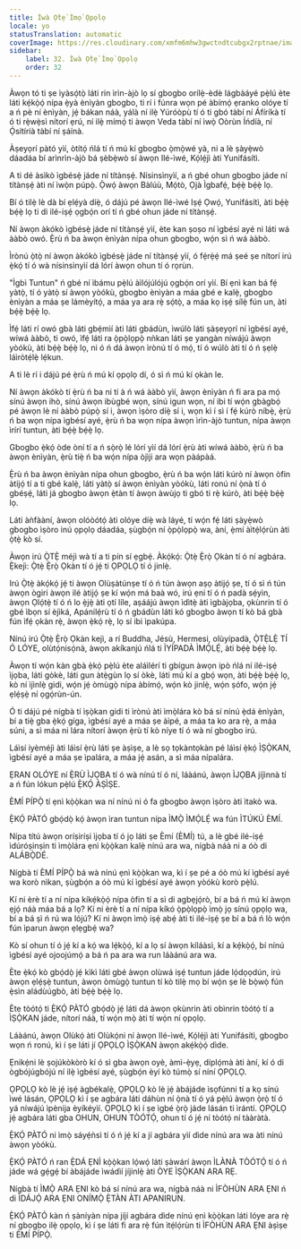 ```yaml
---
title: Ìwà Ọ̀tẹ̀ Ìmọ̀ Ọpọlọ
locale: yo
statusTranslation: automatic
coverImage: https://res.cloudinary.com/xmfm6mhw3gwctndtcubgx2rptnae/image/upload/v1740337243/small_cover_educacion_fundamental_a051170f1c.webp
sidebar:
    label: 32. Ìwà Ọ̀tẹ̀ Ìmọ̀ Ọpọlọ
    order: 32
---
```

Àwọn tó ti ṣe ìyàsọ́tọ̀ láti rin ìrìn-àjò lọ sí gbogbo orílẹ̀-èdè lágbàáyé pẹ̀lú ète láti kẹ́kọ̀ọ́ nípa ẹ̀yà ènìyàn gbogbo, ti rí i fúnra wọn pé àbímọ́ ẹranko olóye tí a ń pè ní ènìyàn, jẹ́ bákan náà, yálà ní ilẹ̀ Yúróòpù tí ó ti gbó tàbí ní Áfíríkà tí ó ti rẹ̀wẹ̀sì nítorí ẹrú, ní ilẹ̀ mímọ́ ti àwọn Veda tàbí ní ìwọ̀ Oòrùn Íńdíà, ní Ọ́sítíríà tàbí ní ṣáínà.

Àṣeyọrí pàtó yìí, òtítọ́ ńlá tí ń mú kí gbogbo ọ̀mọ̀wé yà, ni a lè ṣàyẹ̀wò dáadáa bí arìnrìn-àjò bá ṣèbẹ̀wò sí àwọn Ilé-ìwé, Kọ́lẹ́jì àti Yunifásítì.

A ti dé àsìkò ìgbésẹ̀ jáde ní títànṣẹ́. Nísinsìnyìí, a ń gbé ohun gbogbo jáde ní títànṣẹ́ àti ní ìwọ̀n púpọ̀. Ọ̀wọ́ àwọn Bàlúù, Mọ́tò, Ọjà Ìgbafẹ́, bẹ́ẹ̀ bẹ́ẹ̀ lọ.

Bí ó tilẹ̀ lè dà bí ẹlẹ́yà díẹ̀, ó dájú pé àwọn Ilé-ìwé Iṣẹ́ Ọwọ́, Yunifásítì, àti bẹ́ẹ̀ bẹ́ẹ̀ lọ ti di ilé-iṣẹ́ ọgbọ́n orí tí ń gbé ohun jáde ní títànṣẹ́.

Ní àwọn àkókò ìgbésẹ̀ jáde ní títànṣẹ́ yìí, ète kan ṣoṣo ní ìgbésí ayé ni láti wá ààbò owó. Ẹ̀rù ń ba àwọn ènìyàn nípa ohun gbogbo, wọ́n sì ń wá ààbò.

Ìrònú ọ̀tọ̀ ní àwọn àkókò ìgbésẹ̀ jáde ní títànṣẹ́ yìí, ó fẹ́rẹ̀ẹ́ má ṣeé ṣe nítorí irú ẹ̀kọ́ tí ó wà nísinsìnyìí dá lórí àwọn ohun tí ó rọrùn.

"Ìgbì Tuntun" ń gbé ní ìbámu pẹ̀lú àìlójúlójú ọgbọ́n orí yìí. Bí ẹnì kan bá fẹ́ yàtọ̀, tí ó yàtọ̀ sí àwọn yòókù, gbogbo ènìyàn a máa gbé e kalẹ̀, gbogbo ènìyàn a máa ṣe lámèyítọ́, a máa ya ara rẹ̀ sọ́tọ̀, a máa kọ iṣẹ́ sílẹ̀ fún un, àti bẹ́ẹ̀ bẹ́ẹ̀ lọ.

Ìfẹ́ láti rí owó gbà láti gbẹ́mìí àti láti gbádùn, ìwúlò láti ṣàṣeyọrí ní ìgbésí ayé, wíwá ààbò, ti owó, ìfẹ́ láti ra ọ̀pọ̀lọpọ̀ nǹkan láti ṣe yangàn níwájú àwọn yòókù, àti bẹ́ẹ̀ bẹ́ẹ̀ lọ, ni ó ń dá àwọn ìrònú tí ó mọ́, tí ó wúlò àti tí ó ń ṣẹlẹ̀ láìròtẹ́lẹ̀ lẹ́kun.

A ti lè rí i dájú pé ẹ̀rù ń mú kí ọpọlọ dí, ó sì ń mú kí ọkàn le.

Ní àwọn àkókò tí ẹ̀rù ń ba ni tí à ń wá ààbò yìí, àwọn ènìyàn ń fi ara pa mọ́ sínú àwọn ihò, sínú àwọn ibùgbé wọn, sínú igun wọn, ní ibi tí wọ́n gbàgbọ́ pé àwọn lè ní ààbò púpọ̀ sí i, àwọn ìṣòro díẹ̀ sí i, wọn kì í sì í fẹ́ kúrò níbẹ̀, ẹ̀rù ń ba wọn nípa ìgbésí ayé, ẹ̀rù ń ba wọn nípa àwọn ìrìn-àjò tuntun, nípa àwọn ìrírí tuntun, àti bẹ́ẹ̀ bẹ́ẹ̀ lọ.

Gbogbo ẹ̀kọ́ òde òní tí a ń sọ̀rọ̀ lé lórí yìí dá lórí ẹ̀rù àti wíwá ààbò, ẹ̀rù ń ba àwọn ènìyàn, ẹ̀rù tiẹ̀ ń ba wọ́n nípa òjìji ara wọn pàápàá.

Ẹ̀rù ń ba àwọn ènìyàn nípa ohun gbogbo, ẹ̀rù ń ba wọ́n láti kúrò ní àwọn òfin àtijọ́ tí a ti gbé kalẹ̀, láti yàtọ̀ sí àwọn ènìyàn yòókù, láti ronú ní ọ̀nà tí ó gbéṣẹ́, láti já gbogbo àwọn ẹ̀tàn tí àwọn àwùjọ ti gbó ti rẹ̀ kúrò, àti bẹ́ẹ̀ bẹ́ẹ̀ lọ.

Láti àǹfààní, àwọn olóòótọ́ àti olóye díẹ̀ wà láyé, tí wọ́n fẹ́ láti ṣàyẹ̀wò gbogbo ìṣòro inú ọpọlọ dáadáa, ṣùgbọ́n ní ọ̀pọ̀lọpọ̀ wa, àní, ẹ̀mí àìtẹ́lọ́rùn àti ọ̀tẹ̀ kò sí.

Àwọn irú Ọ̀TẸ̀ méjì wà tí a ti pín sí ẹgbẹ́. Àkọ́kọ́: Ọ̀tẹ̀ Ẹ̀rọ̀ Ọkàn tí ó ní agbára. Ẹ̀kejì: Ọ̀tẹ̀ Ẹ̀rọ̀ Ọkàn tí ó jẹ́ ti ỌPỌLỌ tí ó jinlẹ̀.

Irú Ọ̀tẹ̀ àkọ́kọ́ jẹ́ ti àwọn Olùṣàtúnṣe tí ó ń tún àwọn aṣọ àtijọ́ ṣe, tí ó sì ń tún àwọn ògiri àwọn ilé àtijọ́ ṣe kí wọ́n má baà wó, irú ẹni tí ó ń padà sẹ́yìn, àwọn Ọlọ́tẹ̀ tí ó ń lo ẹ̀jẹ̀ àti ọtí líle, aṣáájú àwọn ìdìtẹ̀ àti ìgbàjọba, ọkùnrin tí ó gbé ìbọn sí èjìká, Apánilẹ́rù tí ó ń gbádùn láti kó gbogbo àwọn tí kò bá gbà fún ìfẹ́ ọkàn rẹ̀, àwọn ẹ̀kọ́ rẹ̀, lọ sí ibi ìpakúpa.

Nínú irú Ọ̀tẹ̀ Ẹ̀rọ̀ Ọkàn kejì, a rí Buddha, Jésù, Hermesi, olùyípadà, Ọ̀TẸ̀LẸ̀ TÍ Ó LÓYE, olùtọ́nisọ́nà, àwọn akíkanjú ńlá ti ÌYÍPADÀ ÌMỌ́LẸ́, àti bẹ́ẹ̀ bẹ́ẹ̀ lọ.

Àwọn tí wọ́n kàn gbà ẹ̀kọ́ pẹ̀lú ète aláìlérí ti gbígun àwọn ipò ńlá ní ilé-iṣẹ́ ìjọba, láti gòkè, láti gun àtẹ̀gùn lọ sí òkè, láti mú kí a gbọ́ wọn, àti bẹ́ẹ̀ bẹ́ẹ̀ lọ, kò ní ìjìnlẹ̀ gidi, wọ́n jẹ́ òmùgọ̀ nípa àbímọ́, wọ́n kò jinlẹ̀, wọ́n ṣófo, wọ́n jẹ́ ẹlẹ́ṣẹ̀ ní ọgọ́rùn-ún.

Ó ti dájú pé nígbà tí ìṣọ̀kan gidi ti ìrònú àti ìmọ̀lára kò bá sí nínú ẹ̀dá ènìyàn, bí a tiẹ̀ gba ẹ̀kọ́ gíga, ìgbésí ayé a máa ṣe àìpé, a máa ta ko ara rẹ̀, a máa súni, a sì máa ni lára nítorí àwọn ẹ̀rù tí kò níye tí ó wà ní gbogbo irú.

Láìsí iyèméjì àti láìsí ẹ̀rù láti ṣe àṣìṣe, a lè sọ tọkàntọkàn pé láìsí ẹ̀kọ́ ÌṢỌ̀KAN, ìgbésí ayé a máa ṣe ìpalára, a máa jẹ́ asán, a sì máa nípalára.

ẸRAN OLÓYE ní Ẹ̀RÙ ÌJỌBA tí ó wà nínú tí ó ní, láàánú, àwọn ÌJỌBA jíjìnnà tí a ń fún lókun pẹ̀lú Ẹ̀KỌ́ ÀṢÌṢE.

ÈMÍ PÍPỌ̀ tí ẹnì kọ̀ọ̀kan wa ní nínú ni ó fa gbogbo àwọn ìṣòro àti ìtakò wa.

Ẹ̀KỌ́ PÀTÓ gbọ́dọ̀ kọ́ àwọn ìran tuntun nípa ÌMỌ̀ ÌMỌ́LẸ́ wa fún ÌTÚKÚ ÈMÍ.

Nípa títú àwọn oríṣiríṣi ìjọba tí ó jọ láti ṣe Èmí (ÈMÍ) tú, a lè gbé ilé-iṣẹ́ ìdúróṣinṣin ti ìmọ̀lára ẹnì kọ̀ọ̀kan kalẹ̀ nínú ara wa, nígbà náà ni a óò di ALÁBỌ̀DÉ.

Nígbà tí ÈMÍ PÍPỌ̀ bá wà nínú ẹnì kọ̀ọ̀kan wa, kì í ṣe pé a óò mú kí ìgbésí ayé wa korò nìkan, ṣùgbọ́n a óò mú kí ìgbésí ayé àwọn yòókù korò pẹ̀lú.

Kí ni èrè tí a ní nípa kíkẹ́kọ̀ọ́ nípa òfin tí a sì di agbẹjọ́rò, bí a bá ń mú kí àwọn ẹjọ́ náà máa bá a lọ? Kí ni èrè tí a ní nípa kíkó ọ̀pọ̀lọpọ̀ ìmọ̀ jọ sínú ọpọlọ wa, bí a bá ṣì ń rú wa lójú? Kí ni àwọn ìmọ̀ iṣẹ́ abẹ́ àti ti ilé-iṣẹ́ ṣe bí a bá ń lò wọ́n fún ìparun àwọn ẹlẹgbẹ́ wa?

Kò sí ohun tí ó jẹ́ kí a kọ́ wa lẹ́kọ̀ọ́, kí a lọ sí àwọn kíláàsì, kí a kẹ́kọ̀ọ́, bí nínú ìgbésí ayé ojoojúmọ́ a bá ń pa ara wa run láàánú ara wa.

Ète ẹ̀kọ́ kò gbọ́dọ̀ jẹ́ kìkì láti gbé àwọn olùwá iṣẹ́ tuntun jáde lọ́dọọdún, irú àwọn ẹlẹ́ṣẹ̀ tuntun, àwọn òmùgọ̀ tuntun tí kò tilẹ̀ mọ bí wọ́n ṣe lè bọ̀wọ̀ fún ẹ̀sìn aládùúgbò, àti bẹ́ẹ̀ bẹ́ẹ̀ lọ.

Ète tòótọ́ ti Ẹ̀KỌ́ PÀTÓ gbọ́dọ̀ jẹ́ láti dá àwọn ọkùnrin àti obìnrin tòótọ́ tí a ÌṢỌ̀KAN jáde, nítorí náà, tí wọ́n mọ̀ àti tí wọ́n ní ọpọlọ.

Láàánú, àwọn Olùkọ́ àti Olùkọ́ni ní àwọn Ilé-ìwé, Kọ́lẹ́jì àti Yunifásítì, gbogbo wọn ń ronú, kì í ṣe láti jí ỌPỌLỌ ÌṢỌ̀KAN àwọn akẹ́kọ̀ọ́ dìde.

Ẹnikẹ́ni lè ṣojúkòkòrò kí ó sì gba àwọn oyè, àmì-ẹ̀yẹ, díplọ́mà àti àní, kí ó di ògbójúgbójú ní ilẹ̀ ìgbésí ayé, ṣùgbọ́n èyí kò túmọ̀ sí níní ỌPỌLỌ.

ỌPỌLỌ kò lè jẹ́ iṣẹ́ àgbékalẹ̀, ỌPỌLỌ kò lè jẹ́ àbájáde ìsọfúnni tí a kọ sínú ìwé lásán, ỌPỌLỌ kì í ṣe agbára láti dáhùn ní ọ̀nà tí ó yá pẹ̀lú àwọn ọ̀rọ̀ tí ó yá níwájú ìpènija èyíkéyìí. ỌPỌLỌ kì í ṣe ìgbé ọ̀rọ̀ jáde lásán ti ìrántí. ỌPỌLỌ jẹ́ agbára láti gba OHUN, OHUN TÒÓTỌ́, ohun tí ó jẹ́ ní tòótọ́ ní tààràtà.

Ẹ̀KỌ́ PÀTÓ ni ìmọ̀ sáyẹ́ǹsì tí ó ń jẹ́ kí a jí agbára yìí dìde nínú ara wa àti nínú àwọn yòókù.

Ẹ̀KỌ́ PÀTÓ ń ran Ẹ̀DÁ ẸNÌ kọ̀ọ̀kan lọ́wọ́ láti ṣàwárí àwọn ÌLÀNÀ TÒÓTỌ́ tí ó ń jáde wá gẹ́gẹ́ bí àbájáde ìwádìí jíjinlẹ̀ àti ÒYE ÌṢỌ̀KAN ARA RẸ.

Nígbà tí ÌMỌ̀ ARA ẸNI kò bá sí nínú ara wa, nígbà náà ni ÌFÒHÙN ARA ẸNI ń di ÌDÁJỌ́ ARA ẸNI ONÍMỌ̀ Ẹ̀TÀN ÀTI APANIRUN.

Ẹ̀KỌ́ PÀTÓ kàn ń ṣàníyàn nípa jíjí agbára dìde nínú ẹnì kọ̀ọ̀kan láti lóye ara rẹ̀ ní gbogbo ilẹ̀ ọpọlọ, kì í ṣe láti fi ara rẹ̀ fún ìtẹ́lọ́rùn ti ÌFÒHÙN ARA ẸNI àṣìṣe ti ÈMÍ PÍPỌ̀.

